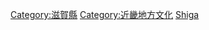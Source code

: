 {{日本行政區劃分類導航|文化}}
{{Commonscat|Culture of Shiga prefecture}}

[[Category:滋賀縣|Category:滋賀縣]]
[[Category:近畿地方文化|Category:近畿地方文化]]
[[Category:日本各都道府縣文化|Shiga]]